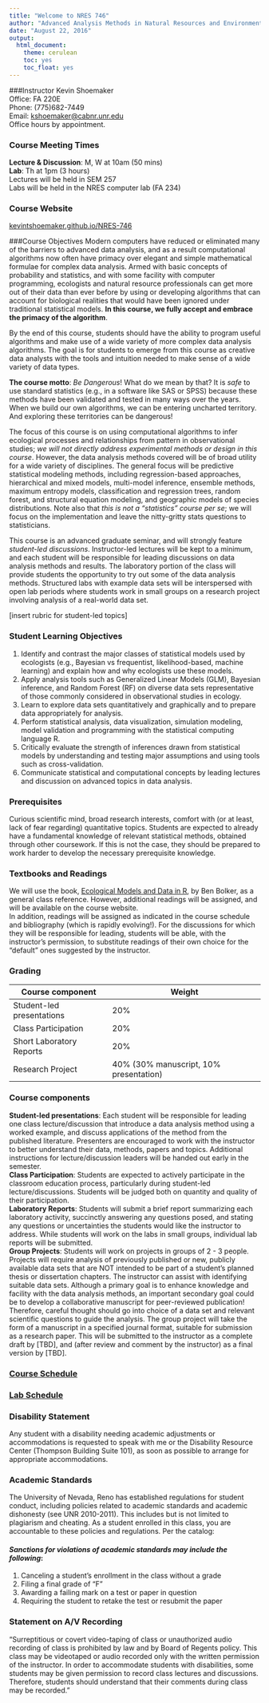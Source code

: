 ```yaml
---
title: "Welcome to NRES 746"
author: "Advanced Analysis Methods in Natural Resources and Environmental Science"
date: "August 22, 2016"
output:
  html_document:
    theme: cerulean
    toc: yes
    toc_float: yes
---
```

      
###Instructor 
Kevin Shoemaker			
Office: FA 220E					
Phone: (775)682-7449					
Email: [kshoemaker@cabnr.unr.edu](kshoemaker@cabnr.unr.edu)			
Office hours by appointment. 

### Course Meeting Times
**Lecture & Discussion**: M, W at 10am (50 mins)  
**Lab**: Th at 1pm (3 hours)  
Lectures will be held in SEM 257   
Labs will be held in the NRES computer lab (FA 234)

### Course Website
[kevintshoemaker.github.io/NRES-746](https://kevintshoemaker.github.io/NRES-746)

###Course Objectives
Modern computers have reduced or eliminated many of the barriers to advanced data analysis, and as a result computational algorithms now often have primacy over elegant and simple mathematical formulae for complex data analysis. Armed with basic concepts of probability and statistics, and with some facility with computer programming, ecologists and natural resource professionals can get more out of their data than ever before by using or developing algorithms that can account for biological realities that would have been ignored under traditional statistical models. **In this course, we fully accept and embrace the primacy of the algorithm**.  

By the end of this course, students should have the ability to program useful algorithms and make use of a wide variety of more complex data analysis algorithms. The goal is for students to emerge from this course as creative data analysts with the tools and intuition needed to make sense of a wide variety of data types. 

**The course motto**: *Be Dangerous*! What do we mean by that? It is *safe* to use standard statistics (e.g., in a software like SAS or SPSS) because these methods have been validated and tested in many ways over the years. When we build our own algorithms, we can be entering uncharted territory. And exploring these territories can be dangerous!

The focus of this course is on using computational algorithms to infer ecological processes and relationships from pattern in observational studies; *we will not directly address experimental methods or design in this course*. However, the data analysis methods covered will be of broad utility for a wide variety of disciplines. The general focus will be predictive statistical modeling methods, including regression-based approaches, hierarchical and mixed models, multi-model inference, ensemble methods, maximum entropy models, classification and regression trees, random forest, and structural equation modeling, and geographic models of species distributions. Note also that *this is not a "statistics" course per se*; we will focus on the implementation and leave the nitty-gritty stats questions to statisticians.  

This course is an advanced graduate seminar, and will strongly feature *student-led discussions*. Instructor-led lectures will be kept to a minimum, and each student will be responsible for leading discussions on data analysis methods and results. The laboratory portion of the class will provide students the opportunity to try out some of the data analysis methods. Structured labs with example data sets will be interspersed with open lab periods where students work in small groups on a research project involving analysis of a real-world data set. 

[insert rubric for student-led topics]

### Student Learning Objectives
1. Identify and contrast the major classes of statistical models used by ecologists (e.g., Bayesian vs frequentist, likelihood-based, machine learning) and explain how and why ecologists use these models. 
2. Apply analysis tools such as Generalized Linear Models (GLM), Bayesian inference, and Random Forest (RF) on diverse data sets representative of those commonly considered in observational studies in ecology.
3. Learn to explore data sets quantitatively and graphically and to prepare data appropriately for analysis. 
4. Perform statistical analysis, data visualization, simulation modeling, model validation and programming with the statistical computing language R.
5. Critically evaluate the strength of inferences drawn from statistical models by understanding and testing major assumptions and using tools such as cross-validation.
6. Communicate statistical and computational concepts by leading lectures and discussion on advanced topics in data analysis.

### Prerequisites
Curious scientific mind, broad research interests, comfort with (or at least, lack of fear regarding) quantitative topics. Students are expected to already have a fundamental knowledge of relevant statistical methods, obtained through other coursework. If this is not the case, they should be prepared to work harder to develop the necessary prerequisite knowledge.

### Textbooks and Readings
We will use the book, [Ecological Models and Data in R](https://ms.mcmaster.ca/~bolker/emdbook/), by Ben Bolker, as a general class reference. However, additional readings will be assigned, and will be available on the course website.   
In addition, readings will be assigned as indicated in the course schedule and bibliography (which is rapidly evolving!). For the discussions for which they will be responsible for leading, students will be able, with the instructor's permission, to substitute readings of their own choice for the "default" ones suggested by the instructor. 

### Grading
|Course component           | Weight                                  |
|---------------------------|-----------------------------------------|
|Student-led presentations  |	20%                                     |
|Class Participation        |	20%                                     |
|Short Laboratory Reports	  | 20%                                     |
|Research Project		        | 40% (30% manuscript, 10% presentation)  |

### Course components

**Student-led presentations**: Each student will be responsible for leading one class lecture/discussion that introduce a data analysis method using a worked example, and discuss applications of the method from the published literature. Presenters are encouraged to work with the instructor to better understand their data, methods, papers and topics. Additional instructions for lecture/discussion leaders will be handed out early in the semester.  
**Class Participation**: Students are expected to actively participate in the classroom education process, particularly during student-led lecture/discussions. Students will be judged both on quantity and quality of their participation.  
**Laboratory Reports**: Students will submit a brief report summarizing each laboratory activity, succinctly answering any questions posed, and stating any questions or uncertainties the students would like the instructor to address. While students will work on the labs in small groups, individual lab reports will be submitted.   
**Group Projects**: Students will work on projects in groups of 2 - 3 people. Projects will require analysis of previously published or new, publicly available data sets that are NOT intended to be part of a student's planned thesis or dissertation chapters. The instructor can assist with identifying suitable data sets. Although a primary goal is to enhance knowledge and facility with the data analysis methods, an important secondary goal could be to develop a collaborative manuscript for peer-reviewed publication! Therefore, careful thought should go into choice of a data set and relevant scientific questions to guide the analysis. 
The group project will take the form of a manuscript in a specified journal format, suitable for submission as a research paper. This will be submitted to the instructor as a complete draft by [TBD], and (after review and comment by the instructor) as a final version by [TBD]. 

### [Course Schedule](https://kevintshoemaker.github.io/NRES-746/schedule)  
  
### [Lab Schedule](https://kevintshoemaker.github.io/NRES-746/labschedule)    

### Disability Statement  
Any student with a disability needing academic adjustments or accommodations is requested to speak with me or the Disability Resource Center (Thompson Building Suite 101), as soon as possible to arrange for appropriate accommodations.

### Academic Standards
The University of Nevada, Reno has established regulations for student conduct, including policies related to academic standards and academic dishonesty (see UNR 2010-2011). This includes but is not limited to plagiarism and cheating. As a student enrolled in this class, you are accountable to these policies and regulations. Per the catalog:

#### *Sanctions for violations of academic standards may include the following*:
1.	Canceling a student’s enrollment in the class without a grade  
2.	Filing a final grade of “F”  
3.	Awarding a failing mark on a test or paper in question  
4.	Requiring the student to retake the test or resubmit the paper  

### Statement on A/V Recording
“Surreptitious or covert video-taping of class or unauthorized audio recording of class is prohibited by law and by Board of Regents policy.  This class may be videotaped or audio recorded only with the written permission of the instructor.   In order to accommodate students with disabilities, some students may be given permission to record class lectures and discussions.  Therefore, students should understand that their comments during class may be recorded.”





